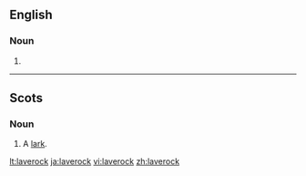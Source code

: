 ==English==

===Noun===
{{en-noun}}

# {{alternative form of|[[lark]]}}

----
==Scots==

===Noun===
{{sco-noun}}

#A [[lark]].

[[lt:laverock]]
[[ja:laverock]]
[[vi:laverock]]
[[zh:laverock]]
